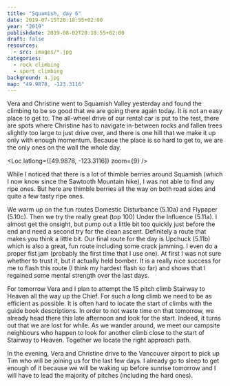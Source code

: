 ```yaml
---
title: "Squamish, day 6"
date: 2019-07-15T20:18:55+02:00
year: "2019"
publishdate: 2019-08-02T20:18:55+02:00
draft: false
resources:
  - src: images/*.jpg
categories:
  - rock climbing
  - sport climbing
background: 4.jpg
map: "49.9878, -123.3116"
---
```


Vera and Christine went to Squamish Valley yesterday and found the climbing to
be so good that we are going there again today. It is not an easy place to get
to. The all-wheel drive of our rental car is put to the test, there are spots
where Christine has to navigate in-between rocks and fallen trees slightly too
large to just drive over, and there is one hill that we make it up only with
enough momentum. Because the place is so hard to get to, we are the only ones
on the wall the whole day.

<Rimg src="4.jpg" alt="The Squamish Valley wall" />

<Loc latlong={[49.9878, -123.3116]} zoom={9} />

While I noticed that there is a lot of thimble berries around Squamish (which
I now know since the Sawtooth Mountain hike), I was not able to find any ripe
ones. But here are thimble berries all the way on both road sides and quite
a few tasty ripe ones.

We warm up on the fun routes Domestic Disturbance (5.10a) and Flypaper (5.10c).
Then we try the really great (top 100) Under the Influence (5.11a). I almost
get the onsight, but pump out a little bit too quickly just before the end and
need a second try for the clean ascent. Definitely a route that makes you
think a little bit. Our final route for the day is Upchuck (5.11b) which is
also a great, fun route including some crack jamming. I even do a proper
fist jam (probably the first time that I use one). At first I was not sure
whether to trust it, but it actually held bomber. It is a really nice success
for me to flash this route (I think my hardest flash so far) and shows that
I regained some mental strength over the last days.

For tomorrow Vera and I plan to attempt the 15 pitch climb Stairway to Heaven
all the way up the Chief. For such a long climb we need to be as efficient as
possible. It is often hard to locate the start of climbs with the guide book
descriptions. In order to not waste time on that tomorrow, we already head there
this late afternoon and look for the start. Indeed, it turns out that we are
lost for while. As we wander around, we meet our campsite neighbours who happen
to look for another climb close to the start of Stairway to Heaven. Together we
locate the right approach path.

<Gallery>
  <Rimg src="3.jpg" caption="Vera coming back down the approach" />
  <Rimg
    src="2.jpg"
    caption="Christine heading back down at the start of Stairway to Heaven"
  />
</Gallery>

<Rimg
  src="1.jpg"
  caption="The start of the route already gives a nice view of Howe Sound"
/>

In the evening, Vera and Christine drive to the Vancouver airport to pick up Tim
who will be joining us for the last few days. I already go to sleep to get
enough of it because we will be waking up before sunrise tomorrow and I will
have to lead the majority of pitches (including the hard ones).

<Nextday />

